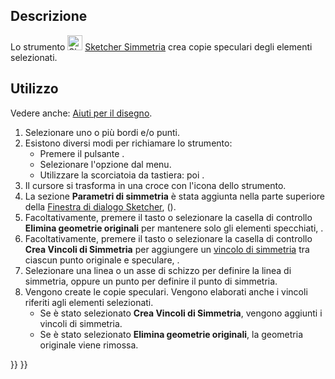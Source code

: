 <languages/>

{{Docnav/it
|[[Sketcher_Offset/it|Offset della geometria]]
|[[Sketcher_RemoveAxesAlignment/it|Rimuovi allineamento assi]]
|[[Sketcher_Workbench/it|Sketcher]]
|IconL=Sketcher_Offset.svg
|IconR=Sketcher_RemoveAxesAlignment.svg
|IconC=Workbench_Sketcher.svg
}}

{{GuiCommand/it
|Name=Sketcher Symmetry
|Name/it=Simmetria
|MenuLocation=Schizzo → Strumenti dello Sketcher → Simmetria
|Workbenches=[[Sketcher_Workbench/it|Sketcher]]
|Shortcut={{KEY|Z}} {{KEY|S}}
|Version=0.16
|SeeAlso=[[Sketcher_MirrorSketch/it|Rifletti schizzo]]
}}

<span id="Description"></span>
==Descrizione==

Lo strumento [[Image:Sketcher_Symmetry.svg|24px]] [[Sketcher_Symmetry/it|Sketcher Simmetria]] crea copie speculari degli elementi selezionati.

<span id="Usage"></span>
==Utilizzo== 

Vedere anche: [[Sketcher_Workbench/it#Drawing_aids|Aiuti per il disegno]].

# Selezionare uno o più bordi e/o punti.
# Esistono diversi modi per richiamare lo strumento:
#* Premere il pulsante {{Button|[[Image:Sketcher_Symmetry.svg|16px]] [[Sketcher_Symmetry/it|Simmetria]]}}.
#* Selezionare l'opzione {{MenuCommand|Schizzo → Strumenti dello Sketcher → [[Image:Sketcher_Symmetry.svg|16px]] Simmetria}} dal menu.
#* Utilizzare la scorciatoia da tastiera: {{KEY|Z}} poi {{KEY|S}}.
# Il cursore si trasforma in una croce con l'icona dello strumento.
# La sezione '''Parametri di simmetria''' è stata aggiunta nella parte superiore della [[Sketcher_Dialog/it|Finestra di dialogo Sketcher]], ({{Version/it|1.0}}).
# Facoltativamente, premere il tasto {{KEY|U}} o selezionare la casella di controllo '''Elimina geometrie originali''' per mantenere solo gli elementi specchiati, {{Version/it|1.0}}.
# Facoltativamente, premere il tasto {{KEY|J}} o selezionare la casella di controllo '''Crea Vincoli di Simmetria''' per aggiungere un [[Sketcher_ConstrainSymmetric/it|vincolo di simmetria]] tra ciascun punto originale e speculare, {{Version/it|1.0}}.
# Selezionare una linea o un asse di schizzo per definire la linea di simmetria, oppure un punto per definire il punto di simmetria.
# Vengono create le copie speculari. Vengono elaborati anche i vincoli riferiti agli elementi selezionati.
#* Se è stato selezionato '''Crea Vincoli di Simmetria''', vengono aggiunti i vincoli di simmetria.
#* Se è stato selezionato '''Elimina geometrie originali''', la geometria originale viene rimossa.


{{Docnav/it
|[[Sketcher_Offset/it|Offset della geometria]]
|[[Sketcher_RemoveAxesAlignment/it|Rimuovi allineamento assi]]
|[[Sketcher_Workbench/it|Sketcher]]
|IconL=Sketcher_Offset.svg
|IconR=Sketcher_RemoveAxesAlignment.svg
|IconC=Workbench_Sketcher.svg
}}

{{Sketcher_Tools_navi{{#translation:}}}}
{{Userdocnavi{{#translation:}}}}